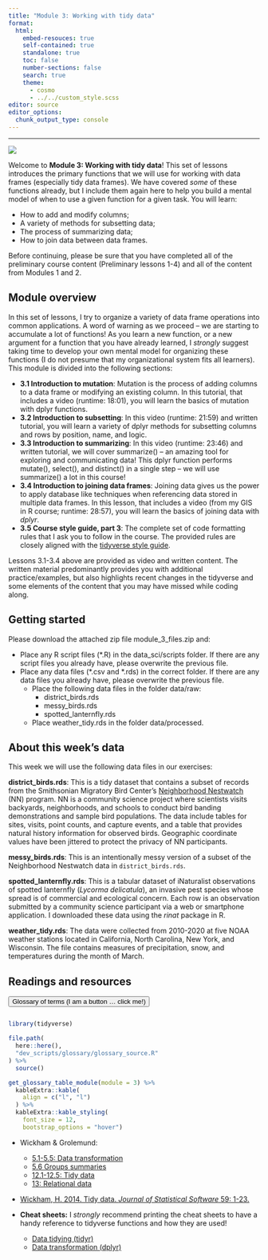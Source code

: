 ```yaml
---
title: "Module 3: Working with tidy data"
format:
  html:
    embed-resouces: true
    self-contained: true
    standalone: true
    toc: false
    number-sections: false
    search: true
    theme: 
      - cosmo
      - ../../custom_style.scss
editor: source
editor_options: 
  chunk_output_type: console
---
```


<hr>

<div>

![](../../images/hex_complex.png){.intro_image}

Welcome to **Module 3: Working with tidy data**! This set of lessons introduces the primary functions that we will use for working with data frames (especially tidy data frames). We have covered *some* of these functions already, but I include them again here to help you build a mental model of when to use a given function for a given task. You will learn:

-   How to add and modify columns;
-   A variety of methods for subsetting data;
-   The process of summarizing data;
-   How to join data between data frames.

Before continuing, please be sure that you have completed all of the preliminary course content (Preliminary lessons 1-4) and all of the content from Modules 1 and 2.

</div>

## Module overview

In this set of lessons, I try to organize a variety of data frame operations into common applications. A word of warning as we proceed -- we are starting to accumulate a lot of functions! As you learn a new function, or a new argument for a function that you have already learned, I *strongly* suggest taking time to develop your own mental model for organizing these functions (I do not presume that my organizational system fits all learners). This module is divided into the following sections:

-   **3.1 Introduction to mutation**: Mutation is the process of adding columns to a data frame or modifying an existing column. In this tutorial, that includes a video (runtime: 18:01), you will learn the basics of mutation with dplyr functions.
-   **3.2 Introduction to subsetting**: In this video (runtime: 21:59) and written tutorial, you will learn a variety of dplyr methods for subsetting columns and rows by position, name, and logic.  
-   **3.3 Introduction to summarizing**: In this video (runtime: 23:46) and written tutorial, we will cover summarize() – an amazing tool for exploring and communicating data! This dplyr function performs mutate(), select(), and distinct() in a single step – we will use summarize() a lot in this course!
-   **3.4 Introduction to joining data frames**:  Joining data gives us the power to apply database like techniques when referencing data stored in multiple data frames. In this lesson, that includes a video (from my GIS in R course; runtime: 28:57), you will learn the basics of joining data with *dplyr*.
-   **3.5 Course style guide, part 3**: The complete set of code formatting rules that I ask you to follow in the course. The provided rules are closely aligned with the [tidyverse style guide](https://style.tidyverse.org/){target="_blank"}.

Lessons 3.1-3.4 above are provided as video and written content. The written material predominantly provides you with additional practice/examples, but also highlights recent changes in the tidyverse and some elements of the content that you may have missed while coding along.

## Getting started

Please download the attached zip file [module_3_files.zip]{.mono} and:

* Place any R script files ([*.R]{.mono}) in the [data_sci/scripts]{.mono} folder. If there are any script files you already have, please overwrite the previous file.
* Place any data files ([*.csv]{.mono} and [*.rds]{.mono}) in the correct folder. If there are any data files you already have, please overwrite the previous file.
    * Place the following data files in the folder [data/raw]{.mono}:
        * [district_birds.rds]{.mono}
        * [messy_birds.rds]{.mono}
        * [spotted_lanternfly.rds]{.mono}
    * Place [weather_tidy.rds]{.mono} in the folder [data/processed]{.mono}.

## About this week's data

This week we will use the following data files in our exercises:

**[district_birds.rds]{.mono}**: This is a tidy dataset that contains a subset of records from the Smithsonian Migratory Bird Center's [Neighborhood Nestwatch](https://nationalzoo.si.edu/migratory-birds/neighborhood-nestwatch) (NN) program. NN is a community science project where scientists visits backyards, neighborhoods, and schools to conduct bird banding demonstrations and sample bird populations. The data include tables for sites, visits, point counts, and capture events, and a table that provides natural history information for observed birds. Geographic coordinate values have been jittered to protect the privacy of NN participants.

**[messy_birds.rds]{.mono}**: This is an intentionally messy version of a subset of the Neighborhood Nestwatch data in `district_birds.rds`. 

**[spotted_lanternfly.rds]{.mono}**: This is a tabular dataset of iNaturalist observations of spotted lanternfly (*Lycorma delicatula*), an invasive pest species whose spread is of commercial and ecological concern. Each row is an observation submitted by a community science participant via a web or smartphone application. I downloaded these data using the *rinat* package in R.

**[weather_tidy.rds]{.mono}**: The data were collected from 2010-2020 at five NOAA weather stations located in California, North Carolina, New York, and Wisconsin. The file contains measures of precipitation, snow, and temperatures during the month of March.

## Readings and resources

<button class="accordion" style="margin-bottom:1em">Glossary of terms (I am a button ... click me!)</button>
::: panel

::: glossary_table
```r
library(tidyverse)

file.path(
  here::here(),
  "dev_scripts/glossary/glossary_source.R"
) %>% 
  source()

get_glossary_table_module(module = 3) %>%
  kableExtra::kable(
    align = c("l", "l")
  ) %>%
  kableExtra::kable_styling(
    font_size = 12,
    bootstrap_options = "hover")
```
:::
:::



-   Wickham & Grolemund:

    -   [5.1-5.5: Data transformation](https://r4ds.had.co.nz/transform.html#transform){target="_blank"}
    -   [5.6 Groups summaries](https://r4ds.had.co.nz/transform.html?q=group#grouped-summaries-with-summarise){target="_blank"}
    -   [12.1-12.5: Tidy data](https://r4ds.had.co.nz/tidy-data.html){target="_blank"}
    -   [13: Relational data](https://r4ds.had.co.nz/relational-data.html){target="_blank"}

-   [Wickham, H. 2014. Tidy data. *Journal of Statistical Software* 59: 1-23.](https://vita.had.co.nz/papers/tidy-data.pdf)

-   **Cheat sheets:** I *strongly* recommend printing the cheat sheets to have a handy reference to tidyverse functions and how they are used!

    -   [Data tidying (tidyr)](https://raw.githubusercontent.com/rstudio/cheatsheets/main/tidyr.pdf){target="_blank"}
    -   [Data transformation (dplyr)](https://raw.githubusercontent.com/rstudio/cheatsheets/main/data-transformation.pdf){target="_blank"}
    
<script>
var acc = document.getElementsByClassName("accordion");
var i;

for (i = 0; i < acc.length; i++) {
  acc[i].addEventListener("click", function() {
    this.classList.toggle("active");
    var panel = this.nextElementSibling;
    if (panel.style.display === "block") {
      panel.style.display = "none";
    } else {
      panel.style.display = "block";
    }
  });
}
</script>

